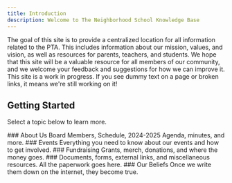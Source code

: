 ```yaml
---
title: Introduction
description: Welcome to The Neighborhood School Knowledge Base
---
```

The goal of this site is to provide a centralized location for all information related to the PTA. This includes information about our mission, values, and vision, as well as resources for parents, teachers, and students.
We hope that this site will be a valuable resource for all members of our community, and we welcome your feedback and suggestions for how we can improve it.
<Callout>
This site is a work in progress. If you see dummy text on a page or broken links, it means we're still working on it!
</Callout>
## Getting Started
Select a topic below to learn more.
<div className="grid sm:grid-cols-2 gap-4 mt-6">
<Card href="/docs/about">
### About Us
Board Members, Schedule, 2024-2025 Agenda, minutes, and more.
</Card>
<Card href="/docs/events">
### Events
Everything you need to know about our events and how to get involved.
</Card>
<Card href="/docs/fundraising">
### Fundraising
Grants, merch, donations, and where the money goes.
</Card>
<Card href="/docs/documentation">
### Documents, forms, external links, and miscellaneous resources. 
All the paperwork goes here.
</Card>
<Card href="/blog">
### Our Beliefs
Once we write them down on the internet, they become true.
</Card>
</div>
